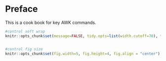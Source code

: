 # Preface {.unnumbered}

This is a cook book for key AWK commands.

```r
#control soft wrap
knitr::opts_chunk$set(message=FALSE, tidy.opts=list(width.cutoff=70), tidy=TRUE)


#control fig size
knitr::opts_chunk$set(fig.width=5, fig.height=4, fig.align = "center") 
```